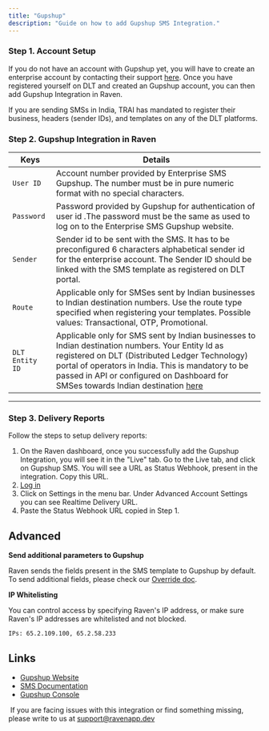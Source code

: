 ```yaml
---
title: "Gupshup"
description: "Guide on how to add Gupshup SMS Integration."
---
```


### Step 1. Account Setup

If you do not have an account with Gupshup yet, you will have to create an
enterprise account by contacting their support
[here](https://enterprise.smsgupshup.com/login). Once you have registered
yourself on DLT and created an Gupshup account, you can then add Gupshup
Integration in Raven.

<Note>
  If you are sending SMSs in India, TRAI has mandated to register their
  business, headers (sender IDs), and templates on any of the DLT platforms.
</Note>

### Step 2. Gupshup Integration in Raven

| Keys            | Details                                                                                                                                                                                                                                                                                                                                                                                                                                 |
| --------------- | --------------------------------------------------------------------------------------------------------------------------------------------------------------------------------------------------------------------------------------------------------------------------------------------------------------------------------------------------------------------------------------------------------------------------------------- |
| `User ID`       | Account number provided by Enterprise SMS Gupshup. The number must be in pure numeric format with no special characters.                                                                                                                                                                                                                                                                                                                |
| `Password`      | Password provided by Gupshup for authentication of user id .The password must be the same as used to log on to the Enterprise SMS Gupshup website.                                                                                                                                                                                                                                                                                      |
| `Sender`        | Sender id to be sent with the SMS. It has to be preconfigured 6 characters alphabetical sender id for the enterprise account. The Sender ID should be linked with the SMS template as registered on DLT portal.                                                                                                                                                                                                                         |
| `Route`         | Applicable only for SMSes sent by Indian businesses to Indian destination numbers. Use the route type specified when registering your templates. Possible values: Transactional, OTP, Promotional.                                                                                                                                                                                                                                      |
| `DLT Entity ID` | Applicable only for SMS sent by Indian businesses to Indian destination numbers. Your Entity Id as registered on DLT (Distributed Ledger Technology) portal of operators in India. This is mandatory to be passed in API or configured on Dashboard for SMSes towards Indian destination [here](https://support.exotel.com/support/solutions/articles/3000096504-trai-regulations-on-commercial-communications-dlt-portal-sms-in-india) |

---

### Step 3. Delivery Reports

Follow the steps to setup delivery reports:

1. On the Raven dashboard, once you successfully add the Gupshup Integration,
   you will see it in the "Live" tab. Go to the Live tab, and click on Gupshup
   SMS. You will see a URL as Status Webhook, present in the integration. Copy
   this URL.
2. [Log in](https://enterprise.smsgupshup.com/login)
3. Click on Settings in the menu bar. Under Advanced Account Settings you can
   see Realtime Delivery URL.
4. Paste the Status Webhook URL copied in Step 1. ​

## Advanced

**Send additional parameters to Gupshup**

Raven sends the fields present in the SMS template to Gupshup by default. To
send additional fields, please check our [Override doc](/sms/sms-template).

**IP Whitelisting**

You can control access by specifying Raven's IP address, or make sure Raven's IP
addresses are whitelisted and not blocked.

    IPs: 65.2.109.100, 65.2.58.233

## Links

- [Gupshup Website](https://www.gupshup.io/?ref=developer)
- [SMS Documentation](https://enterprise.smsgupshup.com/help/in/EnterpriseAPIDocument.pdf)
- [Gupshup Console](https://www.gupshup.io/conversational-messaging-platform/messaging-api)​

​<Info> If you are facing issues with this integration or find something
missing, please write to us at support@ravenapp.dev </Info>
